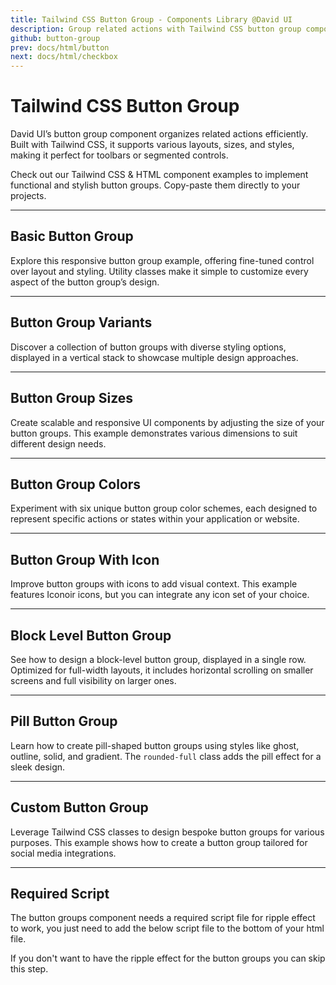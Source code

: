 ```yaml
---
title: Tailwind CSS Button Group - Components Library @David UI
description: Group related actions with Tailwind CSS button group components. Stylish and responsive layouts for toolbars, menus, and segmented controls.
github: button-group
prev: docs/html/button
next: docs/html/checkbox
---
```


# Tailwind CSS Button Group

David UI’s button group component organizes related actions efficiently. Built with Tailwind CSS, it supports various layouts, sizes, and styles, making it perfect for toolbars or segmented controls. 

Check out our Tailwind CSS & HTML component examples to implement functional and stylish button groups. Copy-paste them directly to your projects.

---

## Basic Button Group

Explore this responsive button group example, offering fine-tuned control over layout and styling. Utility classes make it simple to customize every aspect of the button group’s design.


<PreviewWithCode relativePath="button-group/button-group-demo.tsx" language="html" />

---

## Button Group Variants

Discover a collection of button groups with diverse styling options, displayed in a vertical stack to showcase multiple design approaches.

<PreviewWithCode relativePath="button-group/button-group-variants.tsx" language="html" />

---

## Button Group Sizes

Create scalable and responsive UI components by adjusting the size of your button groups. This example demonstrates various dimensions to suit different design needs.

<PreviewWithCode relativePath="button-group/button-group-sizes.tsx" language="html" />

---

## Button Group Colors

Experiment with six unique button group color schemes, each designed to represent specific actions or states within your application or website.

<PreviewWithCode relativePath="button-group/button-group-colors.tsx" language="html" />

---

## Button Group With Icon

Improve button groups with icons to add visual context. This example features Iconoir icons, but you can integrate any icon set of your choice.

<PreviewWithCode relativePath="button-group/button-group-with-icon.tsx" language="html" />

---

## Block Level Button Group

See how to design a block-level button group, displayed in a single row. Optimized for full-width layouts, it includes horizontal scrolling on smaller screens and full visibility on larger ones.

<PreviewWithCode relativePath="button-group/block-level-button-group.tsx" language="html" />

---

## Pill Button Group

Learn how to create pill-shaped button groups using styles like ghost, outline, solid, and gradient. The `rounded-full` class adds the pill effect for a sleek design.

<PreviewWithCode relativePath="button-group/pill-button-group.tsx" language="html" />

---

## Custom Button Group

Leverage Tailwind CSS classes to design bespoke button groups for various purposes. This example shows how to create a button group tailored for social media integrations.

<PreviewWithCode relativePath="button-group/custom-button-group.tsx" language="html" />

---

## Required Script

The button groups component needs a required script file for ripple effect to work, you just need to add the below script file to the bottom of your html file.

If you don't want to have the ripple effect for the button groups you can skip this step.


<CodePreviewTailwindClasses />
